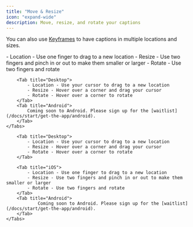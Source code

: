```yaml
---
title: "Move & Resize"
icon: "expand-wide"
description: Move, resize, and rotate your captions
---
```


<Tip>You can also use [Keyframes](/docs/captions/keyframes) to have captions in multiple locations and sizes.</Tip>


<div id="ios-tab">
    <Tabs>
        <Tab title="iOS">
            - Location - Use one finger to drag to a new location
            - Resize - Use two fingers and pinch in or out to make them smaller or larger
            - Rotate - Use two fingers and rotate
        </Tab>

        <Tab title="Desktop">
            - Location - Use your cursor to drag to a new location
            - Resize - Hover over a corner and drag your cursor
            - Rotate - Hover over a corner to rotate
        </Tab>
        <Tab title="Android">
            Coming soon to Android. Please sign up for the [waitlist](/docs/start/get-the-app/android).
        </Tab>
    </Tabs>
</div>


<div id="desktop-tab">
    <Tabs>
        
        <Tab title="Desktop">
            - Location - Use your cursor to drag to a new location
            - Resize - Hover over a corner and drag your cursor
            - Rotate - Hover over a corner to rotate
        </Tab>

        <Tab title="iOS">
            - Location - Use one finger to drag to a new location
            - Resize - Use two fingers and pinch in or out to make them smaller or larger
            - Rotate - Use two fingers and rotate
        </Tab>
        <Tab title="Android">
                Coming soon to Android. Please sign up for the [waitlist](/docs/start/get-the-app/android).
        </Tab>
    </Tabs>
</div>

